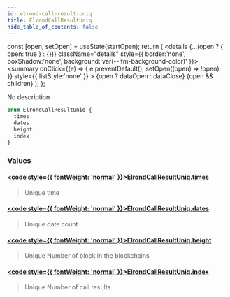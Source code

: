 ```yaml
---
id: elrond-call-result-uniq
title: ElrondCallResultUniq
hide_table_of_contents: false
---
```







  const [open, setOpen] = useState(startOpen);
  return (
    <details {...(open ? { open: true } : {})} className="details" style={{ border:'none', boxShadow:'none', background:'var(--ifm-background-color)' }}>
      <summary
        onClick={(e) => {
          e.preventDefault();
          setOpen((open) => !open);
        }}
        style={{ listStyle:'none' }}
      >
      {open ? dataOpen : dataClose}
      </summary>
      {open && children}
    </details>
  );
};








No description


```graphql
enum ElrondCallResultUniq {
  times
  dates
  height
  index
}
```




### Values

#### [<code style={{ fontWeight: 'normal' }}>ElrondCallResultUniq.<b>times</b></code>](#)  
> 
> 
> Unique time
> 

#### [<code style={{ fontWeight: 'normal' }}>ElrondCallResultUniq.<b>dates</b></code>](#)  
> 
> 
> Unique date count
> 

#### [<code style={{ fontWeight: 'normal' }}>ElrondCallResultUniq.<b>height</b></code>](#)  
> 
> 
> Unique Number of block in the blockchains
> 

#### [<code style={{ fontWeight: 'normal' }}>ElrondCallResultUniq.<b>index</b></code>](#)  
> 
> 
> Unique Number of call results
> 



